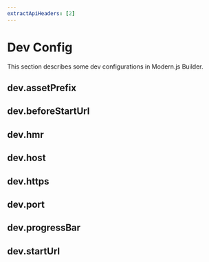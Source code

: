 ```yaml
---
extractApiHeaders: [2]
---
```


# Dev Config

This section describes some dev configurations in Modern.js Builder.

## dev.assetPrefix


<AssetPrefix />

## dev.beforeStartUrl


<BeforeStartUrl />

## dev.hmr


<Hmr />

## dev.host


<Host />

## dev.https


<Https />

## dev.port


<Port />

## dev.progressBar


<ProgressBar />

## dev.startUrl


<StartUrl />
